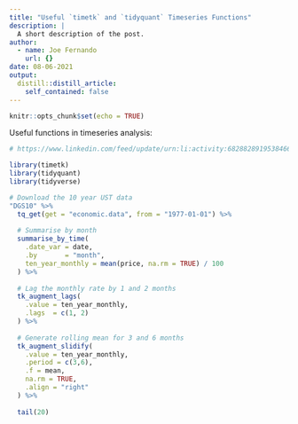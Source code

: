 ```yaml
---
title: "Useful `timetk` and `tidyquant` Timeseries Functions"
description: |
  A short description of the post.
author:
  - name: Joe Fernando
    url: {}
date: 08-06-2021
output:
  distill::distill_article:
    self_contained: false
---
```



```r
knitr::opts_chunk$set(echo = TRUE)
```


Useful functions in timeseries analysis:

```r

# https://www.linkedin.com/feed/update/urn:li:activity:6828828919538466816/

library(timetk)  
library(tidyquant)
library(tidyverse)

# Download the 10 year UST data
"DGS10" %>% 
  tq_get(get = "economic.data", from = "1977-01-01") %>% 
  
  # Summarise by month
  summarise_by_time(
    .date_var = date,
    .by       = "month",
    ten_year_monthly = mean(price, na.rm = TRUE) / 100
  ) %>% 
  
  # Lag the monthly rate by 1 and 2 months
  tk_augment_lags(
    .value = ten_year_monthly,
    .lags  = c(1, 2)
  ) %>% 
  
  # Generate rolling mean for 3 and 6 months
  tk_augment_slidify(
    .value = ten_year_monthly,
    .period = c(3,6),
    .f = mean,
    na.rm = TRUE,
    .align = "right"
  ) %>% 
  
  tail(20)




```